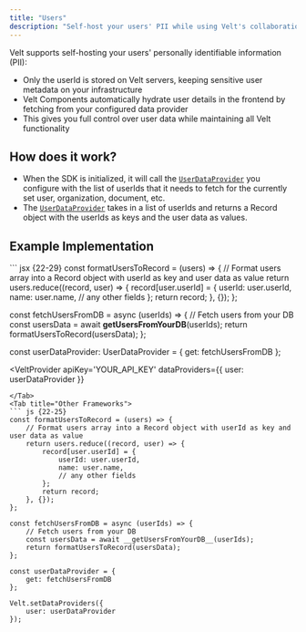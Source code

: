 ```yaml
---
title: "Users"
description: "Self-host your users' PII while using Velt's collaboration features. Keep sensitive user data on your infrastructure with only user IDs stored on Velt servers."
---
```


Velt supports self-hosting your users' personally identifiable information (PII):

- Only the userId is stored on Velt servers, keeping sensitive user metadata on your infrastructure
- Velt Components automatically hydrate user details in the frontend by fetching from your configured data provider
- This gives you full control over user data while maintaining all Velt functionality

## How does it work?
- When the SDK is initialized, it will call the [`UserDataProvider`](/api-reference/sdk/models/data-models#userdataprovider) you configure with the list of userIds that it needs to fetch for the currently set user, organization, document, etc.
- The [`UserDataProvider`](/api-reference/sdk/models/data-models#userdataprovider) takes in a list of userIds and returns a Record object with the userIds as keys and the user data as values.

## Example Implementation

<Tabs>
<Tab title="React / Next.js">
``` jsx {22-29}
const formatUsersToRecord = (users) => {
    // Format users array into a Record object with userId as key and user data as value
    return users.reduce((record, user) => {
        record[user.userId] = {
            userId: user.userId,
            name: user.name,
            // any other fields
        };
        return record;
    }, {});
};

const fetchUsersFromDB = async (userIds) => {
    // Fetch users from your DB
    const usersData = await __getUsersFromYourDB__(userIds);
    return formatUsersToRecord(usersData);
};

const userDataProvider: UserDataProvider = {
    get: fetchUsersFromDB
};

<VeltProvider 
    apiKey='YOUR_API_KEY'
    dataProviders={{
        user: userDataProvider
    }}
>
</VeltProvider>

```
</Tab>
<Tab title="Other Frameworks">
``` js {22-25}
const formatUsersToRecord = (users) => {
    // Format users array into a Record object with userId as key and user data as value
    return users.reduce((record, user) => {
        record[user.userId] = {
            userId: user.userId,
            name: user.name,
            // any other fields
        };
        return record;
    }, {});
};

const fetchUsersFromDB = async (userIds) => {
    // Fetch users from your DB
    const usersData = await __getUsersFromYourDB__(userIds);
    return formatUsersToRecord(usersData);
};

const userDataProvider = {
    get: fetchUsersFromDB
};

Velt.setDataProviders({
    user: userDataProvider
});
```
</Tab>
</Tabs>